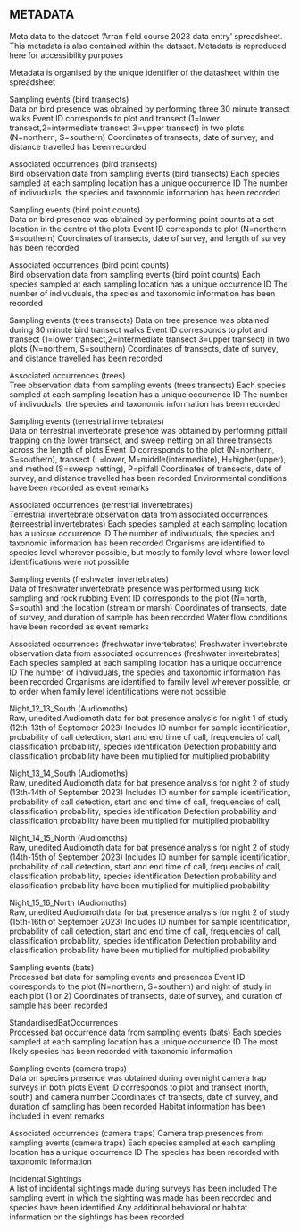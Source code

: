 ## METADATA	###

Meta data to the dataset 'Arran field course 2023 data entry' spreadsheet. This metadata is also contained within the dataset. Metadata is reproduced here for accessibility purposes

Metadata is organised by the unique identifier of the datasheet within the spreadsheet

  Sampling events (bird transects)	
Data on bird presence was obtained by performing three 30 minute transect walks 
Event ID corresponds to plot and transect (1=lower transect,2=intermediate transect 3=upper transect) in two plots (N=northern, S=southern) 
Coordinates of transects, date of survey, and distance travelled has been recorded 
	
  Associated occurrences (bird transects)	
Bird observation data from sampling events (bird transects)
Each species sampled at each sampling location has a unique occurrence ID
The number of indivuduals, the species and taxonomic information has been recorded
	
  Sampling events (bird point counts)	
Data on bird presence was obtained by performing point counts at a set location in the centre of the plots
Event ID corresponds to plot  (N=northern, S=southern) 
Coordinates of transects, date of survey, and length of survey has been recorded 
	
  Associated occurrences (bird point counts)	
Bird observation data from sampling events (bird point counts)
Each species sampled at each sampling location has a unique occurrence ID 
The number of indivuduals, the species and taxonomic information has been recorded
	
  Sampling events (trees transects)	
Data on tree presence was obtained during 30 minute bird transect walks 
Event ID corresponds to plot and transect (1=lower transect,2=intermediate transect 3=upper transect) in two plots (N=northern, S=southern) 
Coordinates of transects, date of survey, and distance travelled has been recorded 
	
  Associated occurrences (trees) 	
Tree observation data from sampling events (trees transects)
Each species sampled at each sampling location has a unique occurrence ID
The number of indivuduals, the species and taxonomic information has been recorded
	
  Sampling events (terrestrial invertebrates)	
Data on terrestrial invertebrate presence was obtained by performing pitfall trapping on the lower transect, and sweep netting on all three transects across the length of plots
Event ID corresponds to the plot (N=northern, S=southern), transect (L=lower, M=middle(intermediate), H=higher(upper), and method (S=sweep netting), P=pitfall 
Coordinates of transects, date of survey, and distance travelled has been recorded 
Environmental conditions have been recorded as event remarks 
	
  Associated occurrences (terrestrial invertebrates)	
Terrestrial invertebrate observation data from associated occurrences (terreestrial invertebrates)
Each species sampled at each sampling location has a unique occurrence ID
The number of indivuduals, the species and taxonomic information has been recorded
Organisms are identified to species level wherever possible, but mostly to family level  where lower level identifications were not possible
	
  Sampling events (freshwater invertebrates)	
Data of freshwater invertebrate presence was performed using kick sampling and rock rubbing 
Event ID corresponds to the plot (N=north, S=south) and the location (stream or marsh) 
Coordinates of transects, date of survey, and duration of sample has been recorded 
Water flow conditions have been recorded as event remarks 

  Associated occurrences (freshwater invertebrates)	
Freshwater invertebrate observation data from associated occurrences (freshwater invertebrates)
Each species sampled at each sampling location has a unique occurrence ID
The number of indivuduals, the species and taxonomic information has been recorded
Organisms are identified to family level wherever possible, or to order when family level identifications were not possible
	
  Night_12_13_South (Audiomoths)	
Raw, unedited Audiomoth data for bat presence analysis for night 1 of study (12th-13th of September 2023)
Includes ID number for sample identification, probability of call detection, start and end time of call, frequencies of call, classification probability, species identification 
Detection probability and classification probability have been multiplied for multiplied probability
	
  Night_13_14_South (Audiomoths)	
Raw, unedited Audiomoth data for bat presence analysis for night 2 of study (13th-14th of September 2023)
Includes ID number for sample identification, probability of call detection, start and end time of call, frequencies of call, classification probability, species identification 
Detection probability and classification probability have been multiplied for multiplied probability
	
  Night_14_15_North (Audiomoths)	
Raw, unedited Audiomoth data for bat presence analysis for night 2 of study (14th-15th of September 2023)
Includes ID number for sample identification, probability of call detection, start and end time of call, frequencies of call, classification probability, species identification 
Detection probability and classification probability have been multiplied for multiplied probability
	
  Night_15_16_North (Audiomoths)	
Raw, unedited Audiomoth data for bat presence analysis for night 2 of study (15th-16th of September 2023)
Includes ID number for sample identification, probability of call detection, start and end time of call, frequencies of call, classification probability, species identification 
Detection probability and classification probability have been multiplied for multiplied probability
	
  Sampling events (bats)	
Processed bat data for sampling events and presences
Event ID corresponds to the plot (N=northern, S=southern) and night of study in each plot (1 or 2)
Coordinates of transects, date of survey, and duration of sample has been recorded 
	
  StandardisedBatOccurrences	
Processed bat occurrence data from sampling events (bats)
Each species sampled at each sampling location has a unique occurrence ID
The most likely species has been recorded with taxonomic information 
	
  Sampling events (camera traps)	
Data on species presence was obtained during overnight camera trap surveys in both plots
Event ID corresponds to plot and transect (north, south) and camera number
Coordinates of transects, date of survey, and duration of sampling has been recorded 
	Habitat information has been included in event remarks 
	
  Associated occurrences (camera traps)	Camera trap presences from sampling events (camera traps)
Each species sampled at each sampling location has a unique occurrence ID
The species has been recorded with taxonomic information 
	
  Incidental Sightings 	
A list of incidental sightings made during surveys has been included
The sampling event in which the sighting was made has been recorded and species have been identified
Any additional behavioral or habitat information on the sightings has been recorded

